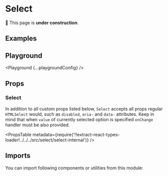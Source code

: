



# Select

🚧 This page is **under construction**.

## Examples

<Example title="Basic Usage" path="select/basic-usage">
  <BasicUsage />
</Example>

<Example title="Sizes" path="select/sizes">
  <Sizes />
</Example>

<Example title="States" path="select/states">
  <States />
</Example>

<Example title="Required" path="select/required">
  <Required />
</Example>

<Example title="With Placeholder" path="select/with-placeholder">
  <WithPlaceholder />
</Example>

<Example title="Inverted" path="select/inverted" darkPreview>
  <Inverted />
</Example>

## Playground

<Playground {...playgroundConfig} />

## Props

### Select

In addition to all custom props listed below, `Select` accepts all props regular `HTMLSelect` would, such as `disabled`, `aria-` and `data-` attributes. Keep in mind that when `value` of currently selected option is specified `onChange` handler must be also provided.

<PropsTable
  metadata={require('!!extract-react-types-loader!../../../src/select/select-internal')}
/>

## Imports

You can import following components or utilities from this module:

<Imports module={SelectExports} path="@datacamp/waffles/select" />
